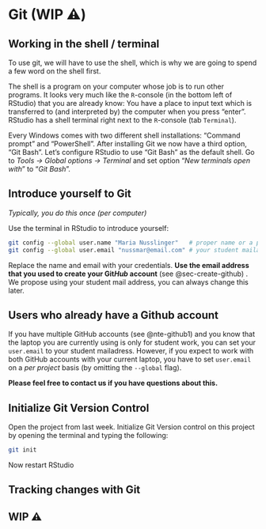 # Git (WIP ⚠️)

## Working in the shell / terminal


To use git, we will have to use the shell, which is why we are going to spend a few word on the shell first. 

The shell is a program on your computer whose job is to run other programs. It looks very much like the `R`-console (in the bottom left of RStudio) that you are already know: You have a place to input text which is transferred to (and interpreted by) the computer when you press "enter". RStudio has a shell terminal right next to the `R`-console (tab `Terminal`).

Every Windows comes with two different shell installations: "Command prompt" and "PowerShell". After installing Git we now have a third option, "Git Bash". Let's configure RStudio to use "Git Bash" as the default shell. Go to *Tools → Global options → Terminal* and set option "*New terminals open with*" to "*Git Bash*".


## Introduce yourself to Git{#introduce-yourself-git}

*Typically, you do this once (per computer)*

Use the terminal in RStudio to introduce yourself:

```{#lst-git-settings .bash lst-cap="Setting your git user.name and user.email"}
git config --global user.name "Maria Nusslinger"   # proper name or a pseudonym
git config --global user.email "nussmar@email.com" # your student mailadress 
```

Replace the name and email with your credentials. **Use the email address that you used to create your Git*Hub* account** (see @sec-create-github) . We propose using your student mail address, you can always change this later. 

:::{#nte-github2 .callout-note}
## Users who already have a Github account

If you have multiple GitHub accounts (see @nte-github1) and you know that the laptop you are currently using is only for student work, you can set your `user.email` to your student mailadress. However, if you expect to work with both GitHub accounts with your current laptop, you have to set `user.email` on a *per project* basis (by omitting the `--global` flag).

**Please feel free to contact us if you have questions about this.**

:::


## Initialize Git Version Control 

Open the project from last week. Initialize Git Version control on this project by opening the terminal and typing the following:

```bash
git init
```

Now restart RStudio


## Tracking changes with Git


:::{.callout-important}

## WIP ⚠️

:::